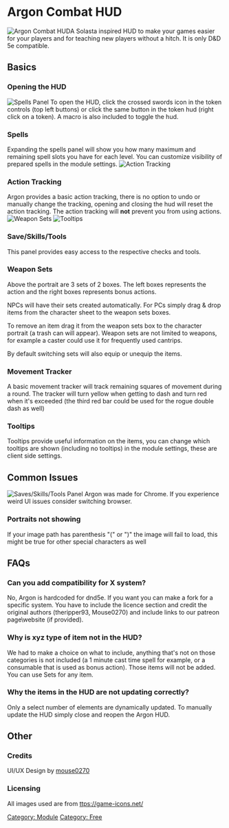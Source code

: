 
# Argon Combat HUD

![Argon Combat HUD](Argon_main_hud.png)A Solasta
inspired HUD to make your games easier for your players and for teaching
new players without a hitch. It is only D&D 5e compatible.

## Basics

### Opening the HUD

![Spells Panel](Hudspells.png) To open the HUD, click the
crossed swords icon in the token controls (top left buttons) or click
the same button in the token hud (right click on a token). A macro is
also included to toggle the hud.

### Spells

Expanding the spells panel will show you how many maximum and remaining
spell slots you have for each level. You can customize visibility of
prepared spells in the module settings. ![Action Tracking](Argonactiontracking.png)

### Action Tracking

Argon provides a basic action tracking, there is no option to undo or
manually change the tracking, opening and closing the hud will reset the
action tracking. The action tracking will **not** prevent you from using
actions. ![Weapon Sets](Weapon_Sets.png)
![Tooltips](Argontooltips.png)

### Save/Skills/Tools

This panel provides easy access to the respective checks and tools.

### Weapon Sets

Above the portrait are 3 sets of 2 boxes. The left boxes represents the
action and the right boxes represents bonus actions.

NPCs will have their sets created automatically. For PCs simply drag &
drop items from the character sheet to the weapon sets boxes.

To remove an item drag it from the weapon sets box to the character
portrait (a trash can will appear). Weapon sets are not limited to
weapons, for example a caster could use it for frequently used cantrips.

By default switching sets will also equip or unequip the items.

### Movement Tracker

A basic movement tracker will track remaining squares of movement during
a round. The tracker will turn yellow when getting to dash and turn red
when it's exceeded (the third red bar could be used for the rogue double
dash as well)

### Tooltips

Tooltips provide useful information on the items, you can change which
tooltips are shown (including no tooltips) in the module settings, these
are client side settings.

## Common Issues

![Saves/Skills/Tools
Panel](Saveskilltoolshud.png 'Saves/Skills/Tools Panel') Argon was made
for Chrome. If you experience weird UI issues consider switching
browser.

### Portraits not showing

If your image path has parenthesis "(" or ")" the image will fail to
load, this might be true for other special characters as well

## FAQs

### Can you add compatibility for X system?

No, Argon is hardcoded for dnd5e. If you want you can make a fork for a
specific system. You have to include the licence section and credit the
original authors (theripper93, Mouse0270) and include links to our
patreon page\website (if provided).

### Why is xyz type of item not in the HUD?

We had to make a choice on what to include, anything that's not on those
categories is not included (a 1 minute cast time spell for example, or a
consumable that is used as bonus action). Those items will not be added.
You can use Sets for any item.

### Why the items in the HUD are not updating correctly?

Only a select number of elements are dynamically updated. To manually
update the HUD simply close and reopen the Argon HUD.

## Other

### Credits

UI/UX Design by [mouse0270](https://github.com/mouse0270)

### Licensing

All images used are from
[ttps://game-icons.net/](https://game-icons.net/)

[Category: Module](Category:_Module 'wikilink') [Category:
Free](Category:_Free 'wikilink')
